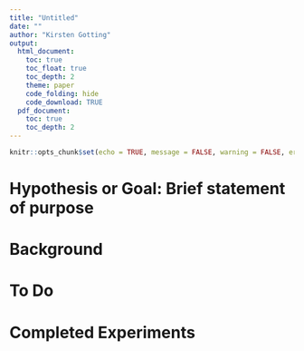 ```yaml
---
title: "Untitled"
date: ""
author: "Kirsten Gotting"
output:
  html_document:
    toc: true
    toc_float: true
    toc_depth: 2
    theme: paper
    code_folding: hide
    code_download: TRUE
  pdf_document:
    toc: true
    toc_depth: 2
---
```




```r
knitr::opts_chunk$set(echo = TRUE, message = FALSE, warning = FALSE, error = FALSE, fig.keep="all")

```

# Hypothesis or Goal: Brief statement of purpose


# Background


# To Do



# Completed Experiments
